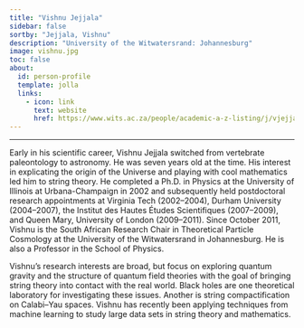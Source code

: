 ```yaml
---
title: "Vishnu Jejjala"
sidebar: false
sortby: "Jejjala, Vishnu"
description: "University of the Witwatersrand: Johannesburg"
image: vishnu.jpg
toc: false
about:
  id: person-profile
  template: jolla
  links:
    - icon: link
      text: website
      href: https://www.wits.ac.za/people/academic-a-z-listing/j/vjejjalawitsacza/
---
```


---

:::{#person-profile}
:::

Early in his scientific career, Vishnu Jejjala switched from vertebrate paleontology to astronomy. He was seven years old at the time. His interest in explicating the origin of the Universe and playing with cool mathematics led him to string theory. He completed a Ph.D. in Physics at the University of Illinois at Urbana-Champaign in 2002 and subsequently held postdoctoral research appointments at Virginia Tech (2002–2004), Durham University (2004–2007), the Institut des Hautes Études Scientifiques (2007–2009), and Queen Mary, University of London (2009–2011). Since October 2011, Vishnu is the South African Research Chair in Theoretical Particle Cosmology at the University of the Witwatersrand in Johannesburg. He is also a Professor in the School of Physics.

Vishnu's research interests are broad, but focus on exploring quantum gravity and the structure of quantum field theories with the goal of bringing string theory into contact with the real world. Black holes are one theoretical laboratory for investigating these issues. Another is string compactification on Calabi–Yau spaces. Vishnu has recently been applying techniques from machine learning to study large data sets in string theory and mathematics.